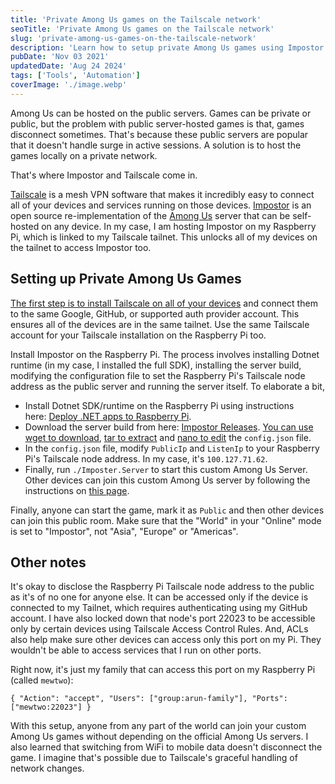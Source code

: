 ```yaml
---
title: 'Private Among Us games on the Tailscale network'
seoTitle: 'Private Among Us games on the Tailscale network'
slug: 'private-among-us-games-on-the-tailscale-network'
description: 'Learn how to setup private Among Us games using Impostor and Tailscale. This enables you to host custom games without depending on the official servers.'
pubDate: 'Nov 03 2021'
updatedDate: 'Aug 24 2024'
tags: ['Tools', 'Automation']
coverImage: './image.webp'
---
```



Among Us can be hosted on the public servers. Games can be private or public, but the problem with public server-hosted games is that, games disconnect sometimes. That's because these public servers are popular that it doesn't handle surge in active sessions. A solution is to host the games locally on a private network.

That's where Impostor and Tailscale come in.

[Tailscale](https://blogarunsathiya.wordpress.com/tag/tailscale/) is a mesh VPN software that makes it incredibly easy to connect all of your devices and services running on those devices. [Impostor](https://github.com/Impostor/Impostor/) is an open source re-implementation of the [Among Us](https://www.innersloth.com/games/among-us/) server that can be self-hosted on any device. In my case, I am hosting Impostor on my Raspberry Pi, which is linked to my Tailscale tailnet. This unlocks all of my devices on the tailnet to access Impostor too.

## Setting up Private Among Us Games

[The first step is to install Tailscale on all of your devices](https://tailscale.com/kb/1017/install/) and connect them to the same Google, GitHub, or supported auth provider account. This ensures all of the devices are in the same tailnet. Use the same Tailscale account for your Tailscale installation on the Raspberry Pi too.

Install Impostor on the Raspberry Pi. The process involves installing Dotnet runtime (in my case, I installed the full SDK), installing the server build, modifying the configuration file to set the Raspberry Pi's Tailscale node address as the public server and running the server itself. To elaborate a bit,

- Install Dotnet SDK/runtime on the Raspberry Pi using instructions here: [Deploy .NET apps to Raspberry Pi](https://docs.microsoft.com/en-us/dotnet/iot/deployment).
- Download the server build from here: [Impostor Releases](https://github.com/Impostor/Impostor/releases). [You can use wget to download](https://www.gnu.org/software/wget/manual/wget.html), [tar to extract](https://linuxize.com/post/how-to-extract-unzip-tar-gz-file/) and [nano to edit](https://www.nano-editor.org/dist/v2.2/nano.html) the `config.json` file.
- In the `config.json` file, modify `PublicIp` and `ListenIp` to your Raspberry Pi's Tailscale node address. In my case, it's `100.127.71.62`.
- Finally, run `./Imposter.Server` to start this custom Among Us Server.
  Other devices can join this custom Among Us server by following the instructions on [this page](https://impostor.github.io/Impostor/).

Finally, anyone can start the game, mark it as `Public` and then other devices can join this public room. Make sure that the "World" in your "Online" mode is set to "Impostor", not "Asia", "Europe" or "Americas".

<R2Image
	imageKey='blog/assets/private-among-us-games-on-the-tailscale-network-039db48d-d183-45f4-b9e7-a52ca42cdbd0.png'
	alt='Description of the image'
/>

<R2Image
	imageKey='blog/assets/private-among-us-games-on-the-tailscale-network-954b6a83-28b1-4707-9dda-d263dd8a5dd8.png'
	alt='Description of the image'
/>

<R2Image
	imageKey='blog/assets/private-among-us-games-on-the-tailscale-network-43079733-26cb-4f4a-b37f-b2ce47640f60.png'
	alt='Description of the image'
/>

<R2Image
	imageKey='blog/assets/private-among-us-games-on-the-tailscale-network-ad192dfe-ca42-414e-958c-c99ceaf84bdf.png'
	alt='Description of the image'
/>

## Other notes

It's okay to disclose the Raspberry Pi Tailscale node address to the public as it's of no one for anyone else. It can be accessed only if the device is connected to my Tailnet, which requires authenticating using my GitHub account. I have also locked down that node's port 22023 to be accessible only by certain devices using Tailscale Access Control Rules. And, ACLs also help make sure other devices can access only this port on my Pi. They wouldn't be able to access services that I run on other ports.

Right now, it's just my family that can access this port on my Raspberry Pi (called `mewtwo`):

```text
{ "Action": "accept", "Users": ["group:arun-family"], "Ports": ["mewtwo:22023"] }
```

With this setup, anyone from any part of the world can join your custom Among Us games without depending on the official Among Us servers. I also learned that switching from WiFi to mobile data doesn't disconnect the game. I imagine that's possible due to Tailscale's graceful handling of network changes.
